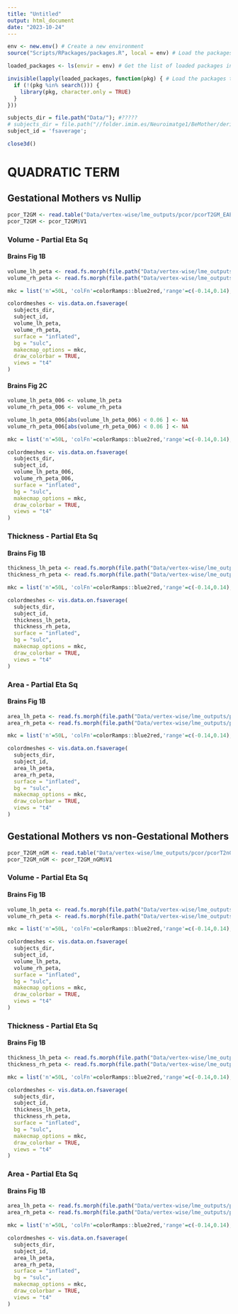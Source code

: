 ```yaml
---
title: "Untitled"
output: html_document
date: "2023-10-24"
---
```


```r
env <- new.env() # Create a new environment
source("Scripts/RPackages/packages.R", local = env) # Load the packages into the new environment

loaded_packages <- ls(envir = env) # Get the list of loaded packages in the new environment

invisible(lapply(loaded_packages, function(pkg) { # Load the packages that are not already loaded into the global environment
  if (!(pkg %in% search())) {
    library(pkg, character.only = TRUE)
  }
}))
```

```r
subjects_dir = file.path("Data/"); #?????
# subjects_dir = file.path("//folder.imim.es/Neuroimatge1/BeMother/derivatives/freesurfer_long/"); #?????
subject_id = 'fsaverage';
```

```r
close3d()
```

# QUADRATIC TERM

## Gestational Mothers vs Nullip

```r
pcor_T2GM <- read.table("Data/vertex-wise/lme_outputs/pcor/pcorT2GM_EAEnMHdifT_FDR.txt", header=F)
pcor_T2GM <- pcor_T2GM$V1
```

### Volume - Partial Eta Sq

#### Brains Fig 1B

```r
volume_lh_peta <- read.fs.morph(file.path("Data/vertex-wise/lme_outputs/petamaps/lh/petasq_T2GM_volume_EAEnMHdifT_lh_FDR.mgz"))
volume_rh_peta <- read.fs.morph(file.path("Data/vertex-wise/lme_outputs/petamaps/rh/petasq_T2GM_volume_EAEnMHdifT_rh_FDR.mgz"))
```

```r
mkc = list('n'=50L, 'colFn'=colorRamps::blue2red,'range'=c(-0.14,0.14),'symm' = T);

colordmeshes <- vis.data.on.fsaverage(
  subjects_dir,
  subject_id,
  volume_lh_peta,
  volume_rh_peta,
  surface = "inflated",
  bg = "sulc",
  makecmap_options = mkc,
  draw_colorbar = TRUE,
  views = "t4"
)
```

#### Brains Fig 2C

```r
volume_lh_peta_006 <- volume_lh_peta 
volume_rh_peta_006 <- volume_rh_peta

volume_lh_peta_006[abs(volume_lh_peta_006) < 0.06 ] <- NA
volume_rh_peta_006[abs(volume_rh_peta_006) < 0.06 ] <- NA
```

```r
mkc = list('n'=50L, 'colFn'=colorRamps::blue2red,'range'=c(-0.14,0.14),'symm' = T);

colordmeshes <- vis.data.on.fsaverage(
  subjects_dir,
  subject_id,
  volume_lh_peta_006,
  volume_rh_peta_006,
  surface = "inflated",
  bg = "sulc",
  makecmap_options = mkc,
  draw_colorbar = TRUE,
  views = "t4"
)
```

### Thickness - Partial Eta Sq

#### Brains Fig 1B

```r
thickness_lh_peta <- read.fs.morph(file.path("Data/vertex-wise/lme_outputs/petamaps/lh/petasq_T2GM_thickness_EAEnMHdifT_lh_FDR.mgz"))
thickness_rh_peta <- read.fs.morph(file.path("Data/vertex-wise/lme_outputs/petamaps/rh/petasq_T2GM_thickness_EAEnMHdifT_rh_FDR.mgz"))
```

```r
mkc = list('n'=50L, 'colFn'=colorRamps::blue2red,'range'=c(-0.14,0.14),'symm' = T);

colordmeshes <- vis.data.on.fsaverage(
  subjects_dir,
  subject_id,
  thickness_lh_peta,
  thickness_rh_peta,
  surface = "inflated",
  bg = "sulc",
  makecmap_options = mkc,
  draw_colorbar = TRUE,
  views = "t4"
)
```

### Area - Partial Eta Sq

#### Brains Fig 1B

```r
area_lh_peta <- read.fs.morph(file.path("Data/vertex-wise/lme_outputs/petamaps/lh/petasq_T2GM_area_EAEnMHdifT_lh_FDR.mgz"))
area_rh_peta <- read.fs.morph(file.path("Data/vertex-wise/lme_outputs/petamaps/rh/petasq_T2GM_area_EAEnMHdifT_rh_FDR.mgz"))
```

```r
mkc = list('n'=50L, 'colFn'=colorRamps::blue2red,'range'=c(-0.14,0.14),'symm' = T);

colordmeshes <- vis.data.on.fsaverage(
  subjects_dir,
  subject_id,
  area_lh_peta,
  area_rh_peta,
  surface = "inflated",
  bg = "sulc",
  makecmap_options = mkc,
  draw_colorbar = TRUE,
  views = "t4"
)
```

## Gestational Mothers vs non-Gestational Mothers

```r
pcor_T2GM_nGM <- read.table("Data/vertex-wise/lme_outputs/pcor/pcorT2nGM-GM_EAEnMHdifT_FDR.txt", header=F)
pcor_T2GM_nGM <- pcor_T2GM_nGM$V1
```

### Volume - Partial Eta Sq

#### Brains Fig 1B

```r
volume_lh_peta <- read.fs.morph(file.path("Data/vertex-wise/lme_outputs/petamaps/lh/petasq_T2nGM-GM_volume_EAEnMHdifT_lh_FDR.mgz"))
volume_rh_peta <- read.fs.morph(file.path("Data/vertex-wise/lme_outputs/petamaps/rh/petasq_T2nGM-GM_volume_EAEnMHdifT_rh_FDR.mgz"))
```

```r
mkc = list('n'=50L, 'colFn'=colorRamps::blue2red,'range'=c(-0.14,0.14),'symm' = T);

colordmeshes <- vis.data.on.fsaverage(
  subjects_dir,
  subject_id,
  volume_lh_peta,
  volume_rh_peta,
  surface = "inflated",
  bg = "sulc",
  makecmap_options = mkc,
  draw_colorbar = TRUE,
  views = "t4"
)
```

### Thickness - Partial Eta Sq

#### Brains Fig 1B

```r
thickness_lh_peta <- read.fs.morph(file.path("Data/vertex-wise/lme_outputs/petamaps/lh/petasq_T2nGM-GM_thickness_EAEnMHdifT_lh_FDR.mgz"))
thickness_rh_peta <- read.fs.morph(file.path("Data/vertex-wise/lme_outputs/petamaps/rh/petasq_T2nGM-GM_thickness_EAEnMHdifT_rh_FDR.mgz"))
```

```r
mkc = list('n'=50L, 'colFn'=colorRamps::blue2red,'range'=c(-0.14,0.14),'symm' = T);

colordmeshes <- vis.data.on.fsaverage(
  subjects_dir,
  subject_id,
  thickness_lh_peta,
  thickness_rh_peta,
  surface = "inflated",
  bg = "sulc",
  makecmap_options = mkc,
  draw_colorbar = TRUE,
  views = "t4"
)
```

### Area - Partial Eta Sq

#### Brains Fig 1B

```r
area_lh_peta <- read.fs.morph(file.path("Data/vertex-wise/lme_outputs/petamaps/lh/petasq_T2nGM-GM_area_EAEnMHdifT_lh_FDR.mgz"))
area_rh_peta <- read.fs.morph(file.path("Data/vertex-wise/lme_outputs/petamaps/rh/petasq_T2nGM-GM_area_EAEnMHdifT_rh_FDR.mgz"))
```

```r
mkc = list('n'=50L, 'colFn'=colorRamps::blue2red,'range'=c(-0.14,0.14),'symm' = T);

colordmeshes <- vis.data.on.fsaverage(
  subjects_dir,
  subject_id,
  area_lh_peta,
  area_rh_peta,
  surface = "inflated",
  bg = "sulc",
  makecmap_options = mkc,
  draw_colorbar = TRUE,
  views = "t4"
)
```
